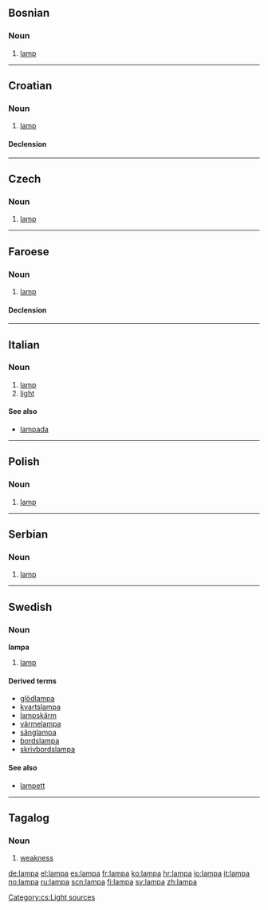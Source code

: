 ==Bosnian==

===Noun===
{{bs-noun|g=f|lampe}}

# [[lamp]]

----

==Croatian==

===Noun===
{{hr-noun|g=f|lampe}}

# [[lamp]]

====Declension====
{{hr-decl-noun
|lampa|lampe
|lampe|lampa / lampi
|lampi|lampama
|lampu|lampe
|lampo|lampe
|lampi|lampama
|lampom|lampama
}}

----

==Czech==

===Noun===
{{infl|cs|noun|g=f}}

# [[lamp]]

[[Category:cs:Light sources]]

----

==Faroese==

===Noun===
{{infl|fo|noun|g=f}}

# [[lamp]]

====Declension====
{{fo-decl-noun-f1|lamp}}

----

==Italian==

===Noun===
{{it-noun|lamp|f|a|e}}

# [[lamp]]
# [[light]]

====See also====
* [[lampada]]

----

==Polish==

===Noun===
{{infl|pl|noun|g=f}}

# [[lamp]]

----

==Serbian==

===Noun===
{{sr-noun|g=f|pl=lampe|cyr=лампа}}

# [[lamp]]

----

==Swedish==

===Noun===
{{sv-noun-reg-or|1=lamp}}
'''lampa''' {{c}}

# [[lamp]]

====Derived terms====
* [[glödlampa]]
* [[kvartslampa]]
* [[lampskärm]]
* [[värmelampa]]
* [[sänglampa]]
* [[bordslampa]]
* [[skrivbordslampa]]

====See also====
* [[lampett]]

----

==Tagalog==

===Noun===
{{infl|tl|noun}}

# [[weakness]]

[[de:lampa]]
[[el:lampa]]
[[es:lampa]]
[[fr:lampa]]
[[ko:lampa]]
[[hr:lampa]]
[[io:lampa]]
[[it:lampa]]
[[no:lampa]]
[[ru:lampa]]
[[scn:lampa]]
[[fi:lampa]]
[[sv:lampa]]
[[zh:lampa]]